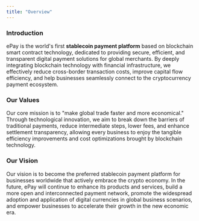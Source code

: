 ```yaml
---
title: "Overview"
---
```


### **Introduction**

ePay is the world's first **stablecoin payment platform** based on blockchain smart contract technology, dedicated to providing secure, efficient, and transparent digital payment solutions for global merchants. By deeply integrating blockchain technology with financial infrastructure, we effectively reduce cross-border transaction costs, improve capital flow efficiency, and help businesses seamlessly connect to the cryptocurrency payment ecosystem.

### **Our Values**

Our core mission is to "make global trade faster and more economical." Through technological innovation, we aim to break down the barriers of traditional payments, reduce intermediate steps, lower fees, and enhance settlement transparency, allowing every business to enjoy the tangible efficiency improvements and cost optimizations brought by blockchain technology.

### **Our Vision**

Our vision is to become the preferred stablecoin payment platform for businesses worldwide that actively embrace the crypto economy. In the future, ePay will continue to enhance its products and services, build a more open and interconnected payment network, promote the widespread adoption and application of digital currencies in global business scenarios, and empower businesses to accelerate their growth in the new economic era.